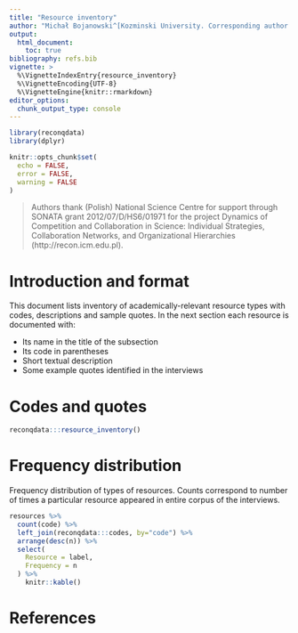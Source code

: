 ```yaml
---
title: "Resource inventory"
author: "Michał Bojanowski^[Kozminski University. Corresponding author.], Dominika Czerniawska^[University of Manchester and University of Warsaw.], Wojciech Fenrich^[University of Warsaw.]"
output: 
  html_document:
    toc: true
bibliography: refs.bib
vignette: >
  %\VignetteIndexEntry{resource_inventory}
  %\VignetteEncoding{UTF-8}
  %\VignetteEngine{knitr::rmarkdown}
editor_options: 
  chunk_output_type: console
---
```


```r
library(reconqdata)
library(dplyr)

knitr::opts_chunk$set(
  echo = FALSE,
  error = FALSE,
  warning = FALSE
)
```

> Authors thank (Polish) National Science Centre for support through SONATA grant 2012/07/D/HS6/01971 for the project Dynamics of Competition and Collaboration in Science: Individual Strategies, Collaboration Networks, and Organizational Hierarchies (http://recon.icm.edu.pl).

# Introduction and format

This document lists inventory of academically-relevant resource types with codes, descriptions and sample quotes. In the next section each resource is documented with:

- Its name in the title of the subsection
- Its code in parentheses
- Short textual description
- Some example quotes identified in the interviews


# Codes and quotes

```r
reconqdata:::resource_inventory()
```

# Frequency distribution

Frequency distribution of types of resources. Counts correspond to number of times a particular resource appeared in entire corpus of the interviews.

```r
resources %>%
  count(code) %>%
  left_join(reconqdata:::codes, by="code") %>%
  arrange(desc(n)) %>%
  select(
    Resource = label,
    Frequency = n
  ) %>%
    knitr::kable()
```


# References
